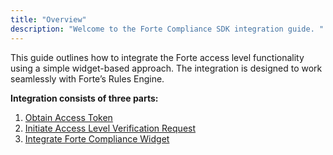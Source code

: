 ```yaml
---
title: "Overview"
description: "Welcome to the Forte Compliance SDK integration guide. "
---
```


This guide outlines how to integrate the Forte access level functionality using a simple widget-based approach. The integration is designed to work seamlessly with Forte’s Rules Engine.

**Integration consists of three parts:**

1. [Obtain Access Token](./obtain-access-token)
2. [Initiate Access Level Verification Request](./initiate-access-level-request)
3. [Integrate Forte Compliance Widget](./integrate-widget)